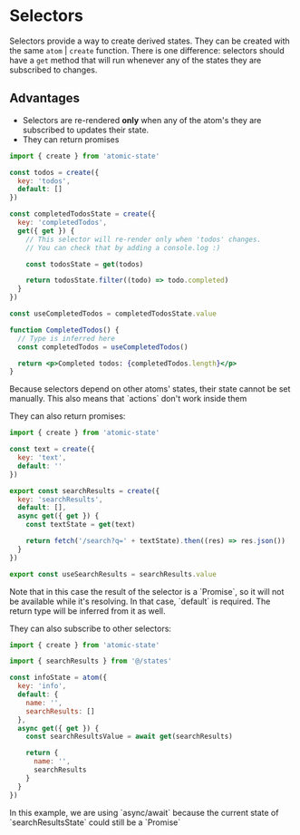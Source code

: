 
# Selectors

Selectors provide a way to create derived states. They can be created with the same `atom` | `create` function. There is one difference: selectors should have a `get` method that will run whenever any of the states they are subscribed to changes.

## Advantages

- Selectors are re-rendered **only** when any of the atom's they are subscribed to updates their state.
- They can return promises

```jsx copy
import { create } from 'atomic-state'

const todos = create({
  key: 'todos',
  default: []
})

const completedTodosState = create({
  key: 'completedTodos',
  get({ get }) {
    // This selector will re-render only when 'todos' changes.
    // You can check that by adding a console.log :)

    const todosState = get(todos)

    return todosState.filter((todo) => todo.completed)
  }
})

const useCompletedTodos = completedTodosState.value

function CompletedTodos() {
  // Type is inferred here
  const completedTodos = useCompletedTodos()

  return <p>Completed todos: {completedTodos.length}</p>
}
```

<Callout>
  Because selectors depend on other atoms' states, their state cannot be set
  manually. This also means that `actions` don't work inside them
</Callout>

They can also return promises:

```jsx filename="@/states/index.jsx" copy
import { create } from 'atomic-state'

const text = create({
  key: 'text',
  default: ''
})

export const searchResults = create({
  key: 'searchResults',
  default: [],
  async get({ get }) {
    const textState = get(text)

    return fetch('/search?q=' + textState).then((res) => res.json())
  }
})

export const useSearchResults = searchResults.value
```

<Callout>
  Note that in this case the result of the selector is a `Promise`, so it will
  not be available while it's resolving. In that case, `default` is required.
  The return type will be inferred from it as well.
</Callout>

They can also subscribe to other selectors:

```jsx copy
import { create } from 'atomic-state'

import { searchResults } from '@/states'

const infoState = atom({
  key: 'info',
  default: {
    name: '',
    searchResults: []
  },
  async get({ get }) {
    const searchResultsValue = await get(searchResults)

    return {
      name: '',
      searchResults
    }
  }
})
```

<Callout type='info'>
  In this example, we are using `async/await` because the current state of
  `searchResultsState` could still be a `Promise`
</Callout>
